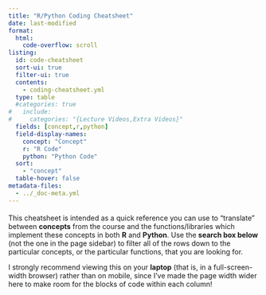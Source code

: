 ```yaml
---
title: "R/Python Coding Cheatsheet"
date: last-modified
format:
  html:
    code-overflow: scroll
listing:
  id: code-cheatsheet
  sort-ui: true
  filter-ui: true
  contents:
    - coding-cheatsheet.yml
  type: table
  #categories: true
#   include:
#     categories: "{Lecture Videos,Extra Videos}"
  fields: [concept,r,python]
  field-display-names:
    concept: "Concept"
    r: "R Code"
    python: "Python Code"
  sort:
    - "concept"
  table-hover: false
metadata-files: 
  - ../_doc-meta.yml
---
```


```{=html}
<style>
.sourceCode {
  margin-top: 4px !important;
  margin-bottom: 4px !important;
}

td p {
  margin-bottom: 4px !important;
}

table {
  table-layout: fixed !important;
  width: 100% !important;
  /* border-collapse: collapse !important; */
}
td:first-of-type {
  width: 50px !important;
}
</style>
```

::: {.column-page-right}

This cheatsheet is intended as a quick reference you can use to "translate" between **concepts** from the course and the functions/libraries which implement these concepts in both **R** and **Python**. Use the **search box below** (not the one in the page sidebar) to filter all of the rows down to the particular concepts, or the particular functions, that you are looking for.

::: {.callout-note title="Mobile Browsing"}

I strongly recommend viewing this on your **laptop** (that is, in a full-screen-width browser) rather than on mobile, since I've made the page width wider here to make room for the blocks of code within each column!

:::

::: {#code-cheatsheet style="max-width: 100% !important;"}
:::

:::
